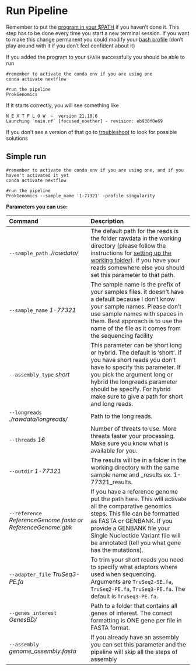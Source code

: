 # Run Pipeline

Remember to put the [program in your $PATH ](getting-started.html#download-the-nextflow-pipeline) if you haven't done it. This step has to be done every time you start a new terminal session. If you want to make this change permanent you could modify your [bash profile](https://stackoverflow.com/questions/14637979/how-to-permanently-set-path-on-linux-unix) (don't play around with it if you don't feel confident about it)

If you added the program to your ```$PATH``` successfully you should be able to run

```
#remember to activate the conda env if you are using one
conda activate nextflow

#run the pipeline
ProkGenomics

```

If it starts correctly, you will see something like

```
N E X T F L O W  ~  version 21.10.6
Launching `main.nf` [focused_noether] - revision: eb930f0e69

```

If you don't see a version of that go to [troubleshoot](troubleshooting.html) to look for possible solutions


## Simple run

```
#remember to activate the conda env if you are using one, and if you haven't activated it yet
conda activate nextflow

#run the pipeline
ProkGenomics --sample_name '1-77321' -profile singularity

```

**Parameters you can use:**

|Command|Description|
| :---|:---- |
|`--sample_path` *./rawdata/*|  The default path for the reads is the folder rawdata in the working directory (please follow the instructions for [setting up the working folder](getting-started.html)). if you have your reads somewhere else you should set this parameter to that path. |
|`--sample_name` *1-77321*|The sample name is the prefix of your samples files. it doesn't have a default because I don't know your sample names. Please don't use sample names with spaces in them. Best approach is to use the name of the file as it comes from the sequencing facility|
|`--assembly_type` *short*|This parameter can be short long or hybrid. The default is 'short'. if you have short reads you don't have to specify this parameter. If you pick the argument long or hybrid the longreads parameter should be specify. For hybrid make sure to give a path for short and long reads. | 
|`--longreads`  *./rawdata/longreads/*|Path to the long reads. |  
|`--threads` *16*|Number of threats to use. More threats faster your processing. Make sure you know what is available for you.|
|`--outdir` *1-77321*|The results will be in a folder in the working directory with the same sample name and _results ex. 1-77321_results.| |`--assembly`|if you provide a path to an assembly from the reads, the assembly steps will be skipped.|
|`--reference` *ReferenceGenome.fasta or ReferenceGenome.gbk*|If you have a reference genome put the path here. This will activate all the comparative genomics steps. This file can be formatted as FASTA or GENBANK. If you provide a GENBANK file your Single Nucleotide Variant file will be annotated (tell you what gene has the mutations).|
|`--adapter_file` *TruSeq3-PE.fa*|To trim your short reads you need to specify what adaptors where used when sequencing. Arguments are  `TruSeq2-SE.fa`, `TruSeq2-PE.fa`, `TruSeq3-PE.fa`. The default is `TruSeq3-PE.fa`.  |
|`--genes_interest` *GenesBD/*|Path to a folder that contains all genes of interest. The correct formatting is ONE gene per file in FASTA format.  |
|`--assembly` *genome_assembly.fasta*|If you already have an assembly you can set this parameter and the pipeline will skip all the steps of assembly|
